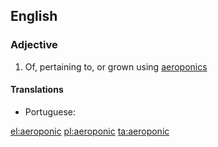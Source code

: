==English==

===Adjective===
{{en-adj|-}}

# Of, pertaining to, or grown using [[aeroponics]]

====Translations====
{{trans-top|pertaining to aeroponics}}
* Portuguese: {{t|pt|aeropônico}} {{qualifier|Brazil}}
{{trans-mid}}
{{trans-bottom}}

[[el:aeroponic]]
[[pl:aeroponic]]
[[ta:aeroponic]]